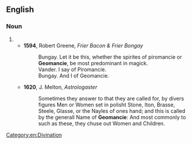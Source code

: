 {{also|géomancie}}
==English==

===Noun===
{{en-noun|-}}

# {{obsolete spelling of|geomancy|lang=en}}
#* '''1594''', Robert Greene, ''Frier Bacon & Frier Bongay''
#*: Bungay. Let it be this, whether the spirites of piromancie or '''Geomancie''', be most predominant in magick.<br />Vander. I say of Piromancie.<br />Bungay. And I of Geomancie.
#* '''1620''', J. Melton, ''Astrologaster''
#*: Sometimes they answer to that they are called for, by divers figures Men or Women set in polisht Stone, Iton, Brasse, Steele, Glasse, or the Nayles of ones hand; and this is called by the generall Name of '''Geomancie''': And most commonly to such as these, they chuse out Women and Children.

[[Category:en:Divination]]